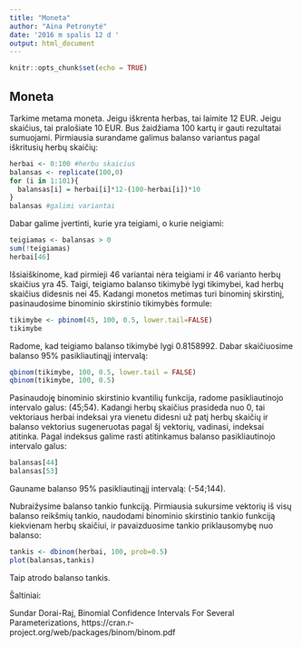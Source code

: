 ---
title: "Moneta"
author: "Aina Petronytė"
date: '2016 m spalis 12 d '
output: html_document
---

```{r setup, include=FALSE}
knitr::opts_chunk$set(echo = TRUE)
```

## Moneta

Tarkime metama moneta. Jeigu iškrenta herbas, tai laimite 12 EUR. Jeigu skaičius, tai pralošiate 10 EUR. Bus žaidžiama 100 kartų ir gauti rezultatai sumuojami. Pirmiausia surandame galimus balanso variantus pagal iškritusių herbų skaičių:

```{r}
herbai <- 0:100 #herbu skaicius
balansas <- replicate(100,0)
for (i in 1:101){
  balansas[i] = herbai[i]*12-(100-herbai[i])*10
}
balansas #galimi variantai
```

Dabar galime įvertinti, kurie yra teigiami, o kurie neigiami:

```{r}
teigiamas <- balansas > 0
sum(!teigiamas)
herbai[46]
```

Išsiaiškinome, kad pirmieji 46 variantai nėra teigiami ir 46 varianto herbų skaičius yra 45. Taigi, teigiamo balanso tikimybė lygi tikimybei, kad herbų skaičius didesnis nei 45. Kadangi monetos metimas turi binominį skirstinį, pasinaudosime binominio skirstinio tikimybės formule:

```{r}
tikimybe <- pbinom(45, 100, 0.5, lower.tail=FALSE)
tikimybe
```

Radome, kad teigiamo balanso tikimybė lygi 0.8158992. Dabar skaičiuosime balanso 95% pasikliautinąjį intervalą:

```{r}
qbinom(tikimybe, 100, 0.5, lower.tail = FALSE)
qbinom(tikimybe, 100, 0.5)
```

Pasinaudoję binominio skirstinio kvantilių funkcija, radome pasikliautinojo intervalo galus: (45;54). Kadangi herbų skaičius prasideda nuo 0, tai vektoriaus herbai indeksai yra vienetu didesni už patį herbų skaičių ir balanso vektorius sugeneruotas pagal šį vektorių, vadinasi, indeksai atitinka. Pagal indeksus galime rasti atitinkamus balanso pasikliautinojo intervalo galus:

```{r}
balansas[44]
balansas[53]
```

Gauname balanso 95% pasikliautinąjį intervalą: (-54;144).

Nubraižysime balanso tankio funkciją. Pirmiausia sukursime vektorių iš visų balanso reikšmių tankio, naudodami binominio skirstinio tankio funkciją kiekvienam herbų skaičiui, ir pavaizduosime tankio priklausomybę nuo balanso:

```{r}
tankis <- dbinom(herbai, 100, prob=0.5)
plot(balansas,tankis)
```

Taip atrodo balanso tankis.

Šaltiniai:

Sundar Dorai-Raj, Binomial Confidence Intervals For Several Parameterizations, https://cran.r-project.org/web/packages/binom/binom.pdf

